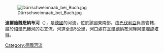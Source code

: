 {{Notability Unreferenced|time=2020-11-11T02:41:10+00:00}}
{{Coord|49|43|9.6|N|12|8|48.05|E|display=title}}
[[Image:Dürrschweinnaab_bei_Buch.jpg|right]]

'''迪爾施魏恩納布河'''（{{lang-de|Dürrschweinnaab}}），是[[德國|德國]]的河流，位於該國東南部，由[[巴伐利亞|巴伐利亞]]負責管轄，屬於[[紹爾巴赫河_(施恩納布河支流)|紹爾巴赫河]]的右支流，河道全長5公里，河口處在[[瓦爾德納布河畔阿爾滕施塔特|瓦爾德納布河畔阿爾滕施塔特]]。

{{Germany-geo-stub}}
[[Category:德國河流|Category:德國河流]]